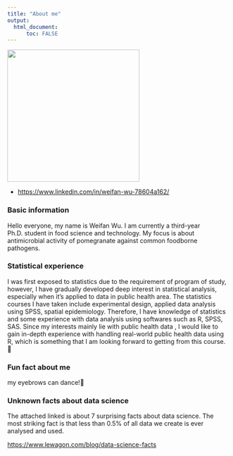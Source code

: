 ---
title: "About me"
output: 
  html_document:
      toc: FALSE
---

![](picture.png){fig-align="center" width="300"}

-   [https://www.linkedin.com/in/weifan-wu-78604a162/](https://www.linkedin.com/in/weifan-wu-78604a162/){style="blue"}

### **Basic information**

Hello everyone, my name is Weifan Wu. I am currently a third-year Ph.D. student in food science and technology. My focus is about antimicrobial activity of pomegranate against common foodborne pathogens.

### **Statistical experience**

I was first exposed to statistics due to the requirement of program of study, however, I have gradually developed deep interest in statistical analysis, especially when it's applied to data in public health area. The statistics courses I have taken include experimental design, applied data analysis using SPSS, spatial epidemiology. Therefore, I have knowledge of statistics and some experience with data analysis using softwares such as R, SPSS, SAS. Since my interests mainly lie with public health data , I would like to gain in-depth experience with handling real-world public health data using R, which is something that I am looking forward to getting from this course.🥳

### **Fun fact about me**

my eyebrows can dance!🤣

### **Unknown facts about data science**

The attached linked is about 7 surprising facts about data science. The most striking fact is that less than 0.5% of all data we create is ever analysed and used.

<https://www.lewagon.com/blog/data-science-facts>
